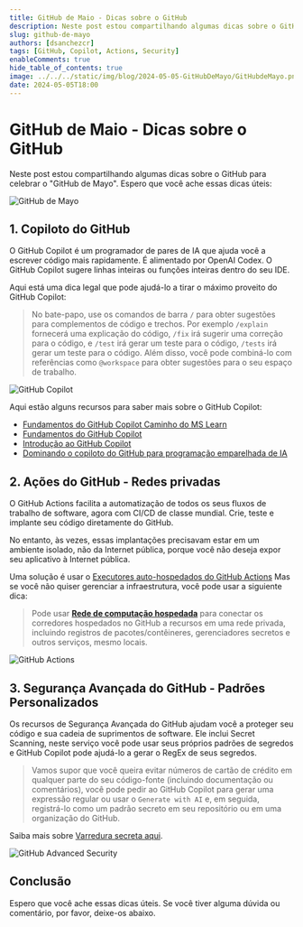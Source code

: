 ```yaml
---
title: GitHub de Maio - Dicas sobre o GitHub
description: Neste post estou compartilhando algumas dicas sobre o GitHub para celebrar o "GitHub de Maio".
slug: github-de-mayo
authors: [dsanchezcr]
tags: [GitHub, Copilot, Actions, Security]
enableComments: true
hide_table_of_contents: true
image: ../../../static/img/blog/2024-05-05-GitHubDeMayo/GitHubdeMayo.png
date: 2024-05-05T18:00
---
```


# GitHub de Maio - Dicas sobre o GitHub

Neste post estou compartilhando algumas dicas sobre o GitHub para celebrar o "GitHub de Mayo". Espero que você ache essas dicas úteis:

<!--truncate-->

![GitHub de Mayo](pathname:///img/blog/2024-05-05-GitHubDeMayo/GitHubdeMayo.png)

## 1. Copiloto do GitHub

O GitHub Copilot é um programador de pares de IA que ajuda você a escrever código mais rapidamente. É alimentado por OpenAI Codex. O GitHub Copilot sugere linhas inteiras ou funções inteiras dentro do seu IDE.

Aqui está uma dica legal que pode ajudá-lo a tirar o máximo proveito do GitHub Copilot:

> No bate-papo, use os comandos de barra `/` para obter sugestões para complementos de código e trechos. Por exemplo `/explain` fornecerá uma explicação do código, `/fix` irá sugerir uma correção para o código, e `/test` irá gerar um teste para o código, `/tests` irá gerar um teste para o código.
> Além disso, você pode combiná-lo com referências como `@workspace` para obter sugestões para o seu espaço de trabalho.

![GitHub Copilot](pathname:///img/blog/2024-05-05-GitHubDeMayo/GitHubCopilotTip.jpg)

Aqui estão alguns recursos para saber mais sobre o GitHub Copilot:

*   [Fundamentos do GitHub Copilot Caminho do MS Learn](https://learn.microsoft.com/training/paths/copilot)
*   [Fundamentos do GitHub Copilot](https://resources.github.com/learn/pathways/copilot/essentials/essentials-of-github-copilot)
*   [Introdução ao GitHub Copilot](https://www.youtube.com/playlist?list=PLlrxD0HtieHgr23PS05FIncnih4dH9Na5)
*   [Dominando o copiloto do GitHub para programação emparelhada de IA](https://github.com/microsoft/Mastering-GitHub-Copilot-for-Paired-Programming)

## 2. Ações do GitHub - Redes privadas

O GitHub Actions facilita a automatização de todos os seus fluxos de trabalho de software, agora com CI/CD de classe mundial. Crie, teste e implante seu código diretamente do GitHub.

No entanto, às vezes, essas implantações precisavam estar em um ambiente isolado, não da Internet pública, porque você não deseja expor seu aplicativo à Internet pública.

Uma solução é usar o [Executores auto-hospedados do GitHub Actions](https://docs.github.com/pt/actions/hosting-your-own-runners/managing-self-hosted-runners/about-self-hosted-runners) Mas se você não quiser gerenciar a infraestrutura, você pode usar a siguiente dica:

> Pode usar **[Rede de computação hospedada](https://docs.github.com/pt/actions/using-github-hosted-runners/connecting-to-a-private-network/about-private-networking-with-github-hosted-runners)** para conectar os corredores hospedados no GitHub a recursos em uma rede privada, incluindo registros de pacotes/contêineres, gerenciadores secretos e outros serviços, mesmo locais.

![GitHub Actions](pathname:///img/blog/2024-05-05-GitHubDeMayo/GitHubActionsVnet.jpg)

## 3. Segurança Avançada do GitHub - Padrões Personalizados

Os recursos de Segurança Avançada do GitHub ajudam você a proteger seu código e sua cadeia de suprimentos de software. Ele inclui Secret Scanning, neste serviço você pode usar seus próprios padrões de segredos e GitHub Copilot pode ajudá-lo a gerar o RegEx de seus segredos.

> Vamos supor que você queira evitar números de cartão de crédito em qualquer parte do seu código-fonte (incluindo documentação ou comentários), você pode pedir ao GitHub Copilot para gerar uma expressão regular ou usar o `Generate with AI` e, em seguida, registrá-lo como um padrão secreto em seu repositório ou em uma organização do GitHub.

Saiba mais sobre [Varredura secreta aqui](https://docs.github.com/en/code-security/secret-security/about-secret-scanning).

![GitHub Advanced Security](pathname:///img/blog/2024-05-05-GitHubDeMayo/GitHubAdvancedSecurityTip.jpg)

## Conclusão

Espero que você ache essas dicas úteis. Se você tiver alguma dúvida ou comentário, por favor, deixe-os abaixo.